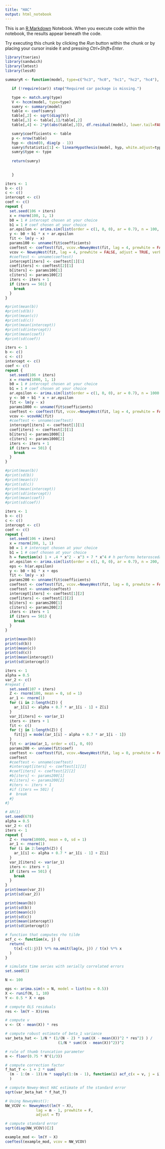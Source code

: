 ---
title: "HAC"
output: html_notebook
---

This is an [R Markdown](http://rmarkdown.rstudio.com) Notebook. When you execute code within the notebook, the results appear beneath the code. 

Try executing this chunk by clicking the *Run* button within the chunk or by placing your cursor inside it and pressing *Ctrl+Shift+Enter*. 

```{r}
library(tseries)
library(sandwich)
library(lmtest)
library(lessR)
```

```{r}
summaryR <- function(model, type=c("hc3", "hc0", "hc1", "hc2", "hc4"), ...){

   if (!require(car)) stop("Required car package is missing.")

   type <- match.arg(type)
   V <- hccm(model, type=type)
   sumry <- summary(model)
   table <- coef(sumry)
   table[,2] <- sqrt(diag(V))
   table[,3] <- table[,1]/table[,2]
   table[,4] <- 2*pt(abs(table[,3]), df.residual(model), lower.tail=FALSE)

   sumry$coefficients <- table
   p <- nrow(table)
   hyp <- cbind(0, diag(p - 1))
   sumry$fstatistic[1] <- linearHypothesis(model, hyp, white.adjust=type)[2,"F"]
   sumry$type <- type
   
   return(sumry)
   
   
   }
```

```{r}
iters <- 1
b <- c()
c <- c()
intercept <- c()
coef <- c()
repeat {
  set.seed(106 + iters)
  x = rnorm(100, 1, 1)
  b0 = 1 # intercept chosen at your choice
  b1 = 1 # coef chosen at your choice
  ar.epsilon <- arima.sim(list(order = c(1, 0, 0), ar = 0.7), n = 100, sd = 20)
  y <- b0 + b1 * x + ar.epsilon
  fit <- lm(y ~ x)
  params100 <- unname(fit$coefficients)
  coeftest <- coeftest(fit, vcov.=NeweyWest(fit, lag = 4, prewhite = FALSE, adjust = TRUE, verbose = FALSE))
  vcov <- NeweyWest(fit, lag = 4, prewhite = FALSE, adjust = TRUE, verbose = FALSE)
  #coeftest <- unname(coeftest)
  intercept[iters] <- coeftest[1][1]
  coef[iters] <- coeftest[2][1]
  b[iters] <- params100[1]
  c[iters] <- params100[2]
  iters <- iters + 1
  if (iters == 501) {
    break
  }
}

#print(mean(b))
#print(sd(b))
#print(mean(c))
#print(sd(c))
#print(mean(intercept))
#print(sd(intercept))
#print(mean(coef))
#print(sd(coef))
```

```{r}
iters <- 1
b <- c()
c <- c()
intercept <- c()
coef <- c()
repeat {
  set.seed(106 + iters)
  x = rnorm(1000, 1, 1)
  b0 = 1 # intercept chosen at your choice
  b1 = 1 # coef chosen at your choice
  ar.epsilon <- arima.sim(list(order = c(1, 0, 0), ar = 0.7), n = 1000, sd = 20)
  y <- b0 + b1 * x + ar.epsilon
  fit <- lm(y ~ x)
  params1000 <- unname(fit$coefficients)
  coeftest <- coeftest(fit, vcov.=NeweyWest(fit, lag = 4, prewhite = FALSE, adjust = TRUE, verbose = FALSE))
  vcov <- vcovHAC(fit)
  #coeftest <- unname(coeftest)
  intercept[iters] <- coeftest[1][1]
  coef[iters] <- coeftest[2][1]
  b[iters] <- params1000[1]
  c[iters] <- params1000[2]
  iters <- iters + 1
  if (iters == 501) {
    break
  }
}

#print(mean(b))
#print(sd(b))
#print(mean(c))
#print(sd(c))
#print(mean(intercept))
#print(sd(intercept))
#print(mean(coef))
#print(sd(coef))
```

```{r}
iters <- 1
b <- c()
c <- c()
intercept <- c()
coef <- c()
repeat {
  set.seed(106 + iters)
  x = rnorm(200, 1, 1)
  b0 = 1 # intercept chosen at your choice
  b1 = 1 # coef chosen at your choice
  h = function(x) 1 + .4 * x^2 - x^3 + 7 * x^4 # h performs heteroscedasticity function
  ar.epsilon <- arima.sim(list(order = c(1, 0, 0), ar = 0.7), n = 200, sd = 20)
  eps <- h(ar.epsilon)
  y <- b0 + b1 * x + eps
  fit <- lm(y ~ x)
  params200 <- unname(fit$coefficients)
  coeftest <- coeftest(fit, vcov.=NeweyWest(fit, lag = 0, prewhite = FALSE, adjust = TRUE, verbose = FALSE))
  coeftest <- unname(coeftest)
  intercept[iters] <- coeftest[1][2]
  coef[iters] <- coeftest[2][2]
  b[iters] <- params200[1]
  c[iters] <- params200[2]
  iters <- iters + 1
  if (iters == 501) {
    break
  }
}

print(mean(b))
print(sd(b))
print(mean(c))
print(sd(c))
print(mean(intercept))
print(sd(intercept))
```

```{r}
iters <- 1
alpha = 0.5
var_2 <- c()
#repeat {
  set.seed(107 + iters)
  Z <- rnorm(100, mean = 0, sd = 1)
  ar_1 <- rnorm(1)
  for (i in 2:length(Z)) {
    ar_1[i] <- alpha + 0.7 * ar_1[i - 1] + Z[i]
  }
  var_2[iters] <- var(ar_1)
  iters <- iters + 1
  fit <- c()
  for (j in 1:length(Z)) {
    fit[j] = model(ar_1[i] ~ alpha + 0.7 * ar_1[i - 1])
  }
  fit <- arima(ar_1, order = c(1, 0, 0))
  params200 <- unname(fit$coef)
  coeftest <- coeftest(fit, vcov.=NeweyWest(fit, lag = 0, prewhite = FALSE, adjust = TRUE, verbose = FALSE))
  coeftest
  #coeftest <- unname(coeftest)
  #intercept[iters] <- coeftest[1][2]
  #coef[iters] <- coeftest[2][2]
  #b[iters] <- params200[1]
  #c[iters] <- params200[2]
  #iters <- iters + 1
  #if (iters == 501) {
  #  break
  #}
#}

# AR(1)
set.seed(678)
alpha = 0.5
var_2 <- c()
iters <- 1
repeat {
  Z <- rnorm(10000, mean = 0, sd = 1)
  ar_1 <- rnorm(1)
  for (i in 2:length(Z)) {
    ar_1[i] <- alpha + 0.7 * ar_1[i - 1] + Z[i]
  }
  var_2[iters] <- var(ar_1)
  iters <- iters + 1
  if (iters == 501) {
    break
  }
}
print(mean(var_2))
print(sd(var_2))

print(mean(b))
print(sd(b))
print(mean(c))
print(sd(c))
print(mean(intercept))
print(sd(intercept))
```

```{r}
# function that computes rho tilde
acf_c <- function(x, j) {
  return(
    t(x[-c(1:j)]) %*% na.omit(lag(x, j)) / t(x) %*% x
  )
}

# simulate time series with serially correlated errors
set.seed(1)

N <- 100

eps <- arima.sim(n = N, model = list(ma = 0.5))
X <- runif(N, 1, 10)
Y <- 0.5 * X + eps

# compute OLS residuals
res <- lm(Y ~ X)$res

# compute v
v <- (X - mean(X)) * res

# compute robust estimate of beta_1 variance
var_beta_hat <- 1/N * (1/(N - 2) * sum((X - mean(X))^2 * res^2) ) / 
                        (1/N * sum((X - mean(X))^2))^2

# rule of thumb truncation parameter
m <- floor(0.75 * N^(1/3))

# compute correction factor
f_hat_T <- 1 + 2 * sum(
  (m - 1:(m - 1))/m * sapply(1:(m - 1), function(i) acf_c(x = v, j = i))
  ) 

# compute Newey-West HAC estimate of the standard error 
sqrt(var_beta_hat * f_hat_T)

# Using NeweyWest():
NW_VCOV <- NeweyWest(lm(Y ~ X), 
              lag = m - 1, prewhite = F, 
              adjust = T)

# compute standard error
sqrt(diag(NW_VCOV))[2]

example_mod <- lm(Y ~ X)
coeftest(example_mod, vcov = NW_VCOV)
```








